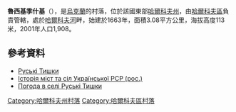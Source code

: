 {{coord|50|8|8|N|36|24|11|E|scale:100000_region:UA|display=title}}

'''魯西基季什基'''（{{lang-uk|Руські Тишки}}），是[[烏克蘭|烏克蘭]]的村落，位於該國東部[[哈爾科夫州|哈爾科夫州]]，由[[哈爾科夫區|哈爾科夫區]]負責管轄，處於[[哈爾科夫河|哈爾科夫河]]畔，始建於1663年，面積3.08平方公里，海拔高度113米，2001年人口1,908。

==參考資料==
*[http://w1.c1.rada.gov.ua/pls/z7502/A005?rdat1=09.01.2009&rf7571=34114 Руські Тишки]{{dead link|date=2018年5月 |bot=InternetArchiveBot |fix-attempted=yes }}
* [https://web.archive.org/web/20110513110845/http://www.igsu.org.ua/Harkovskja.obl/Harxkovskij.rajon/Russkie_Tiszki.html Історія міст та сіл Української РСР (рос.)]
* [http://weather.in.ua/ua/har'kovskaja/23019 Погода в селі Руські Тишки] {{Wayback|url=http://weather.in.ua/ua/har%27kovskaja/23019 |date=20160323035357 }}

{{DEFAULTSORT:Руські Тишки}}
[[Category:哈爾科夫州村落|Category:哈爾科夫州村落]]
[[Category:哈爾科夫區村落|Category:哈爾科夫區村落]]


{{Kharkiv-geo-stub}}
